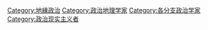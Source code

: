 {{Commonscat|Geopoliticians}}

[[Category:地緣政治|Category:地緣政治]]
[[Category:政治地理学家|Category:政治地理学家]]
[[Category:各分支政治学家|Category:各分支政治学家]]
[[Category:政治现实主义者|Category:政治现实主义者]]